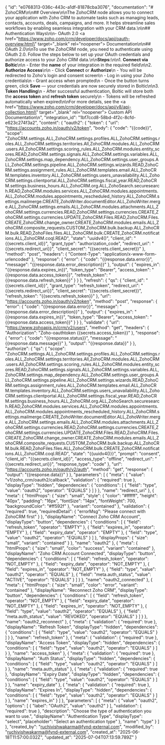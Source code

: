 {
    "id": "e0768313-036c-443c-a1df-81878cba3076",
    "documentation": "# ZohoCRM\n\n## Overview\n\nThe ZohoCRM node allows you to connect your application with Zoho CRM to automate tasks such as managing leads, contacts, accounts, deals, campaigns, and more. It helps streamline sales workflows by enabling seamless integration with your CRM data.\n\n## Authentication Ways\n\n- OAuth 2.0 <a href=\"https://www.zoho.com/crm/developer/docs/api/oauth-overview.html\" target=\"_blank\" rel=\"noopener\"> Documentation</a>\n\n## OAuth 2.0\n\nTo use the ZohoCRM node, you need to authenticate using OAuth 2.0. Follow the steps below to set up your OAuth credentials and authorize access to your Zoho CRM data.\n\n**Steps:**\n\n1. **Connect via Boltic**\n\n   - Enter the **name** of your integration in the required field\n\n2. **Authorize Access**\n\n   - Click **Connect** or **Authorize**\n   - You will be redirected to Zoho's login and consent screen\n   - Log in using your Zoho credentials\n   - Grant access when prompted\n   - Once the button turns green, click **Save** — your credentials are now securely stored in Boltic\n\n3. **Token Handling**\n   - After successful authentication, Boltic will store both the **access token** and **refresh token** securely\n   - Tokens will be refreshed automatically when expired\n\nFor more details, see the <a href=\"https://www.zoho.com/crm/developer/docs/api/v8/api-collection.html\" target=\"_blank\" rel=\"noopener\"><span> Custom API Documentation</span></a>\n",
    "integration_id": "1bf7ccd8-58bd-4f2c-8cfd-e623c274f3a2",
    "content": {
        "oauth2": {
            "token": {
                "url": "https://accounts.zoho.in/oauth/v2/token",
                "body": {
                    "code": "{{code}}",
                    "scope": "ZohoCRM.settings.ALL,ZohoCRM.settings.profiles.ALL,ZohoCRM.settings.roles.ALL,ZohoCRM.settings.territories.All,ZohoCRM.modules.ALL,ZohoCRM.users.All,ZohoCRM.settings.scoring_rules.ALL,ZohoCRM.modules.entity_scores.READ,ZohoCRM.settings.signals.ALL,ZohoCRM.settings.variables.ALL,ZohoCRM.settings.map_dependency.ALL,ZohoCRM.settings.user_groups.ALL,ZohoCRM.settings.pipeline.ALL,ZohoCRM.settings.wizards.READ,ZohoCRM.settings.assignment_rules.ALL,ZohoCRM.templates.email.ALL,ZohoCRM.templates.inventory.ALL,ZohoCRM.settings.users_unavailability.ALL,ZohoCRM.settings.clientportal.ALL,ZohoCRM.settings.fiscal_year.READ,ZohoCRM.settings.business_hours.ALL,ZohoCRM.org.ALL,ZohoSearch.securesearch.READ,ZohoCRM.modules.services.ALL,ZohoCRM.modules.appointments.ALL,ZohoCRM.modules.appointments_rescheduled_history.ALL,ZohoCRM.settings.mailmerge.CREATE,ZohoWriter.documentEditor.ALL,ZohoWriter.merge.ALL,ZohoCRM.settings.emails.ALL,ZohoCRM.modules.attachments.ALL,ZohoCRM.settings.currencies.READ,ZohoCRM.settings.currencies.CREATE,ZohoCRM.settings.currencies.UPDATE,ZohoCRM.Files.READ,ZohoCRM.Files.CREATE,ZohoCRM.change_owner.CREATE,ZohoCRM.modules.emails.ALL,ZohoCRM.composite_requests.CUSTOM,ZohoCRM.bulk.backup.ALL,ZohoCRM.bulk.READ,ZohoFiles.files.ALL,ZohoCRM.bulk.CREATE,ZohoCRM.notifications.ALL,ZohoCRM.coql.READ",
                    "state": "uuidv4()",
                    "client_id": "{{secrets.client_id}}",
                    "grant_type": "authorization_code",
                    "redirect_uri": "{{secrets.redirect_uri}}",
                    "client_secret": "{{secrets.client_secret}}"
                },
                "method": "post",
                "headers": {
                    "Content-Type": "application/x-www-form-urlencoded"
                },
                "response": {
                    "error": {
                        "code": "{{response.data.error}}",
                        "message": "{{response.data.error_description}}"
                    },
                    "output": {
                        "expires_in": "{{response.data.expires_in}}",
                        "token_type": "Bearer",
                        "access_token": "{{response.data.access_token}}",
                        "refresh_token": "{{response.data.refresh_token}}"
                    }
                }
            },
            "refresh": {
                "qs": {
                    "client_id": "{{secrets.client_id}}",
                    "grant_type": "refresh_token",
                    "redirect_uri": "{{secrets.redirect_uri}}",
                    "client_secret": "{{secrets.client_secret}}",
                    "refresh_token": "{{secrets.refresh_token}}"
                },
                "url": "https://accounts.zoho.in/oauth/v2/token",
                "method": "post",
                "response": {
                    "error": {
                        "code": "{{response.data.error}}",
                        "message": "{{response.data.error_description}}"
                    },
                    "output": {
                        "expires_in": "{{response.data.expires_in}}",
                        "token_type": "Bearer",
                        "access_token": "{{response.data.access_token}}"
                    }
                }
            },
            "validate": {
                "url": "https://www.zohoapis.in/crm/v2/users",
                "method": "get",
                "headers": {
                    "Authorization": "Zoho-oauthtoken {{secrets.access_token}}"
                },
                "response": {
                    "error": {
                        "code": "{{response.status}}",
                        "message": "{{response.data.message}}"
                    },
                    "output": "{{response.data}}"
                }
            },
            "authorize": {
                "qs": {
                    "scope": "ZohoCRM.settings.ALL,ZohoCRM.settings.profiles.ALL,ZohoCRM.settings.roles.ALL,ZohoCRM.settings.territories.All,ZohoCRM.modules.ALL,ZohoCRM.users.All,ZohoCRM.settings.scoring_rules.ALL,ZohoCRM.modules.entity_scores.READ,ZohoCRM.settings.signals.ALL,ZohoCRM.settings.variables.ALL,ZohoCRM.settings.map_dependency.ALL,ZohoCRM.settings.user_groups.ALL,ZohoCRM.settings.pipeline.ALL,ZohoCRM.settings.wizards.READ,ZohoCRM.settings.assignment_rules.ALL,ZohoCRM.templates.email.ALL,ZohoCRM.templates.inventory.ALL,ZohoCRM.settings.users_unavailability.ALL,ZohoCRM.settings.clientportal.ALL,ZohoCRM.settings.fiscal_year.READ,ZohoCRM.settings.business_hours.ALL,ZohoCRM.org.ALL,ZohoSearch.securesearch.READ,ZohoCRM.modules.services.ALL,ZohoCRM.modules.appointments.ALL,ZohoCRM.modules.appointments_rescheduled_history.ALL,ZohoCRM.settings.mailmerge.CREATE,ZohoWriter.documentEditor.ALL,ZohoWriter.merge.ALL,ZohoCRM.settings.emails.ALL,ZohoCRM.modules.attachments.ALL,ZohoCRM.settings.currencies.READ,ZohoCRM.settings.currencies.CREATE,ZohoCRM.settings.currencies.UPDATE,ZohoCRM.Files.READ,ZohoCRM.Files.CREATE,ZohoCRM.change_owner.CREATE,ZohoCRM.modules.emails.ALL,ZohoCRM.composite_requests.CUSTOM,ZohoCRM.bulk.backup.ALL,ZohoCRM.bulk.READ,ZohoFiles.files.ALL,ZohoCRM.bulk.CREATE,ZohoCRM.notifications.ALL,ZohoCRM.coql.READ",
                    "state": "{{uuidv4()}}",
                    "prompt": "consent",
                    "client_id": "{{secrets.client_id}}",
                    "access_type": "offline",
                    "redirect_uri": "{{secrets.redirect_uri}}",
                    "response_type": "code"
                },
                "url": "https://accounts.zoho.in/oauth/v2/auth",
                "method": "get",
                "response": {
                    "output": "{{response.data}}"
                }
            },
            "parameters": [
                {
                    "meta": {
                        "value": "v1/zoho_crm/oauth2/callback",
                        "validation": {
                            "required": true
                        },
                        "displayType": "hidden",
                        "dependencies": {
                            "conditions": [
                                {
                                    "field": "type",
                                    "value": "oauth2",
                                    "operator": "EQUALS"
                                }
                            ]
                        }
                    },
                    "name": "redirect_uri"
                },
                {
                    "meta": {
                        "htmlProps": {
                            "size": "small",
                            "style": {
                                "color": "#ffffff",
                                "height": "40px",
                                "padding": "16px",
                                "fontSize": "14px",
                                "fontWeight": 700,
                                "backgroundColor": "#ff592f"
                            },
                            "variant": "contained"
                        },
                        "validation": {
                            "required": true,
                            "requiredDetail": {
                                "errorMsg": "Please connect with ZohoCRM first"
                            }
                        },
                        "displayName": "Connect Zoho CRM Account",
                        "displayType": "button",
                        "dependencies": {
                            "conditions": [
                                {
                                    "field": "refresh_token",
                                    "operator": "EMPTY"
                                },
                                {
                                    "field": "expires_in",
                                    "operator": "EMPTY"
                                },
                                {
                                    "field": "expiry_date",
                                    "operator": "EMPTY"
                                },
                                {
                                    "field": "type",
                                    "value": "oauth2",
                                    "operator": "EQUALS"
                                }
                            ]
                        },
                        "displayProps": {
                            "size": "small",
                            "variant": "contained"
                        }
                    },
                    "name": "oauth2"
                },
                {
                    "meta": {
                        "htmlProps": {
                            "size": "small",
                            "color": "success",
                            "variant": "contained"
                        },
                        "displayName": "Zoho CRM Account Connected",
                        "displayType": "button",
                        "dependencies": {
                            "conditions": [
                                {
                                    "field": "refresh_token",
                                    "operator": "NOT_EMPTY"
                                },
                                {
                                    "field": "expiry_date",
                                    "operator": "NOT_EMPTY"
                                },
                                {
                                    "field": "expires_in",
                                    "operator": "NOT_EMPTY"
                                },
                                {
                                    "field": "type",
                                    "value": "oauth2",
                                    "operator": "EQUALS"
                                },
                                {
                                    "field": "meta.auth_status",
                                    "value": "ACTIVE",
                                    "operator": "EQUALS"
                                }
                            ]
                        }
                    },
                    "name": "oauth2_connected"
                },
                {
                    "meta": {
                        "htmlProps": {
                            "size": "small",
                            "color": "error",
                            "variant": "contained"
                        },
                        "displayName": "Reconnect Zoho CRM",
                        "displayType": "button",
                        "dependencies": {
                            "conditions": [
                                {
                                    "field": "refresh_token",
                                    "operator": "NOT_EMPTY"
                                },
                                {
                                    "field": "expiry_date",
                                    "operator": "NOT_EMPTY"
                                },
                                {
                                    "field": "expires_in",
                                    "operator": "NOT_EMPTY"
                                },
                                {
                                    "field": "type",
                                    "value": "oauth2",
                                    "operator": "EQUALS"
                                },
                                {
                                    "field": "meta.auth_status",
                                    "value": "REVOKED",
                                    "operator": "EQUALS"
                                }
                            ]
                        }
                    },
                    "name": "oauth2_reconnect"
                },
                {
                    "meta": {
                        "validation": {
                            "required": true
                        },
                        "displayName": "Refresh Token",
                        "displayType": "hidden",
                        "dependencies": {
                            "conditions": [
                                {
                                    "field": "type",
                                    "value": "oauth2",
                                    "operator": "EQUALS"
                                }
                            ]
                        }
                    },
                    "name": "refresh_token"
                },
                {
                    "meta": {
                        "validation": {
                            "required": true
                        },
                        "displayName": "Access Token",
                        "displayType": "hidden",
                        "dependencies": {
                            "conditions": [
                                {
                                    "field": "type",
                                    "value": "oauth2",
                                    "operator": "EQUALS"
                                }
                            ]
                        }
                    },
                    "name": "access_token"
                },
                {
                    "meta": {
                        "validation": {
                            "required": true
                        },
                        "displayName": "Auth Status",
                        "displayType": "hidden",
                        "dependencies": {
                            "conditions": [
                                {
                                    "field": "type",
                                    "value": "oauth2",
                                    "operator": "EQUALS"
                                }
                            ]
                        }
                    },
                    "name": "meta.auth_status"
                },
                {
                    "meta": {
                        "validation": {
                            "required": true
                        },
                        "displayName": "Expiry Date",
                        "displayType": "hidden",
                        "dependencies": {
                            "conditions": [
                                {
                                    "field": "type",
                                    "value": "oauth2",
                                    "operator": "EQUALS"
                                }
                            ]
                        }
                    },
                    "name": "expiry_date"
                },
                {
                    "meta": {
                        "validation": {
                            "required": true
                        },
                        "displayName": "Expires In",
                        "displayType": "hidden",
                        "dependencies": {
                            "conditions": [
                                {
                                    "field": "type",
                                    "value": "oauth2",
                                    "operator": "EQUALS"
                                }
                            ]
                        }
                    },
                    "name": "expires_in"
                }
            ]
        },
        "parameters": [
            {
                "meta": {
                    "value": "oauth2",
                    "options": [
                        {
                            "label": "OAuth2",
                            "value": "oauth2"
                        }
                    ],
                    "validation": {
                        "required": true
                    },
                    "description": "Choose the type of authentication you want to use.",
                    "displayName": "Authentication Type",
                    "displayType": "select",
                    "placeholder": "Select an authentication type"
                },
                "name": "type"
            }
        ]
    },
    "created_by": "ruchivishwakarma@fynd-external.com",
    "modified_by": "ruchivishwakarma@fynd-external.com",
    "created_at": "2025-06-18T11:57:00.032Z",
    "updated_at": "2025-07-04T07:13:59.789Z"
}